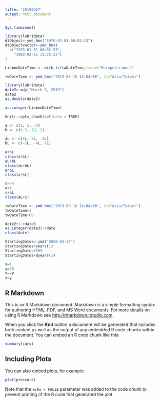 ```yaml
---
title: '20190327'
output: html_document
---
```

```r
Sys.timezone()

```

```r
library(lubridate)
dtObject<-ymd_hms("1970-01-01 00:02:53") 
dtObjectVector<-ymd_hms(
  c("1970-01-01 00:02:53",
    "1980-02-11 11:25:22")
)
```

```r

LisbonDateTime <- with_tz(twDateTime,tzone="Europe/Lisbon")
```

```r
twDateTime <- ymd_hms("2019-03-18 14:04:00", tz="Asia/Taipei")
```

```r
library(lubridate)
date2<-mdy("March 3, 2019")
date2
as.double(date2)
```

```r
as.integer(LisbonDateTime)
```

```r
knitr::opts_chunk$set(echo = TRUE)
```

```r
a <- c(1, 5, -3)
b <- c(0.5, 12, 2)
```

```r
aL <- c(1L, 5L, -3L)
bL <- c(-2L, -4L, 8L)
```

```r
a+bL
class(a+bL)
aL+bL
class(aL+bL)
a*bL
class(a*bL)
```

```r
c<-4
a+c
c+aL
class(aL+c)
```

```r
twDateTime <- ymd_hms("2019-03-18 14:04:00", tz="Asia/Taipei")
twDateTime+1
twDateTime+60
```

```r
date2+1->date3
as.integer(date3)->date
class(date)
```

```r
StartingDates<-ymd("2000-04-27")
StartingDates+years(1)
StartingDates+365
StartingDates+dyears(1)
```

```r
x=1
y=26
x==y
x<y
```

## R Markdown

This is an R Markdown document. Markdown is a simple formatting syntax for authoring HTML, PDF, and MS Word documents. For more details on using R Markdown see <http://rmarkdown.rstudio.com>.

When you click the **Knit** button a document will be generated that includes both content as well as the output of any embedded R code chunks within the document. You can embed an R code chunk like this:

```r
summary(cars)
```

## Including Plots

You can also embed plots, for example:

```r
plot(pressure)
```

Note that the `echo = FALSE` parameter was added to the code chunk to prevent printing of the R code that generated the plot.
